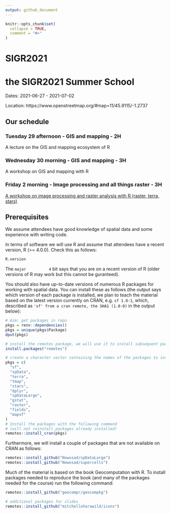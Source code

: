 ```yaml
---
output: github_document
---
```


<!-- README.md is generated from README.Rmd. Please edit that file -->

```r
knitr::opts_chunk$set(
  collapse = TRUE,
  comment = "#>"
)
```

# SIGR2021

<!-- badges: start -->
<!-- badges: end -->

# the SIGR2021 Summer School

Dates: 2021-06-27 - 2021-07-02

Location: https://www.openstreetmap.org/#map=11/45.9115/-1.2737

## Our schedule

### Tuesday 29 afternoon - GIS and mapping - 2H

A lecture on the GIS and mapping ecosystem of R

### Wednesday 30 morning - GIS and mapping - 3H

A workshop on GIS and mapping with R

### Friday 2 morning - Image processing and all things raster - 3H

[A workshop on image processing and raster analysis with R (raster, terra, stars)](workshop2/workshop2.html)

## Prerequisites

We assume attendees have good knowledge of spatial data and some experience with writing code.

In terms of software we will use R and assume that attendees have a recent version, R (>= 4.0.0).
Check this as follows:

```r
R.version
```

The `major          4 ` bit says that you are on a recent version of R (older versions of R may work but this cannot be guranteed).

You should also have up-to-date versions of numerous R packages for working with spatial data.
You can install these as follows (the output says which version of each package is installed, we plan to teach the material based on the latest version currently on CRAN, e.g. `sf 1.0-1`, which, described as `'sf' from a cran remote, the SHA1 (1.0-0)` in the output below):

```r
# Aim: get packages in repo
pkgs = renv::dependencies()
pkgs = unique(pkgs$Package)
dput(pkgs)
```

```r
# install the remotes package, we will use it to install subsequent packages
install.packages("remotes")
```

```r
# create a character vector containing the names of the packages to install:
pkgs = c(
  "sf",
  "spData",
  "terra",
  "tmap",
  "stars",
  "dplyr",
  "spDataLarge",
  "gstat",
  "raster",
  "fields",
  "mapsf"
)
# Install the packages with the following command
# (will not reinstall packages already installed)
remotes::install_cran(pkgs)
```

Furthermore, we will install a couple of packages that are not available on CRAN as follows:

```r
remotes::install_github("Nowosad/spDataLarge")
remotes::install_github("Nowosad/supercells")
```

Much of the material is based on the book Geocomputation with R.
To install packages needed to reproduce the book (and many of the packages needed for the course) run the following command:

```r
remotes::install_github("geocompr/geocompkg")
```

```r
# additional packages for slides
remotes::install_github("mitchelloharawild/icons")
```



